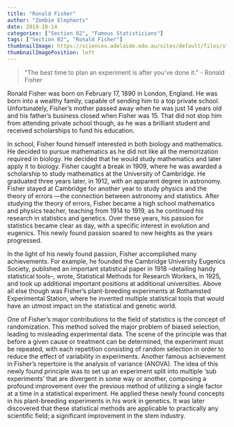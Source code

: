```yaml
---
title: "Ronald Fisher"
author: "Zombie Elephants"
date: 2019-10-14
categories: ["Section 02", "Famous Statisticians"]
tags: ["Section 02", "Ronald Fisher"]
thumbnailImage: https://sciences.adelaide.edu.au/sites/default/files/styles/ua_image/public/media/images/2019-06/ronald-fisher-4-uofa.jpg?itok=I9g1VlER
thumbnailImagePosition: left
---
```




> "The best time to plan an experiment is after you’ve done it."
> - Ronald Fisher



<!--more-->

Ronald Fisher was born on February 17, 1890 in London, England. He was born into a wealthy family, capable of sending him to a top private school. Unfortunately, Fisher’s mother passed away when he was just 14 years old and his father’s business closed when Fisher was 15. That did not stop him from attending private school though, as he was a brilliant student and received scholarships to fund his education.  

In school, Fisher found himself interested in both biology and mathematics. He decided to pursue mathematics as he did not like all the memorization required in biology. He decided that he would study mathematics and later apply it to biology. Fisher caught a break in 1909, where he was awarded a scholarship to study mathematics at the University of Cambridge. He graduated three years later, in 1912, with an apparent degree in astronomy. Fisher stayed at Cambridge for another year to study physics and the theory of errors —the connection between astronomy and statistics. After studying the theory of errors, Fisher became a high school mathematics and physics teacher, teaching from 1914 to 1919, as he continued his research in statistics and genetics. Over these years, his passion for statistics became clear as day, with a specific interest in evolution and eugenics. This newly found passion soared to new heights as the years progressed. 

In the light of his newly found passion, Fisher accomplished many achievements. For example, he founded the Cambridge University Eugenics Society, published an important statistical paper in 1918 --detailing handy statistical tools--, wrote, Statistical Methods for Research Workers, in 1925, and took up additional important positions at additional universities. Above all else though was Fisher’s plant-breeding experiments at Rothamsted Experimental Station, where he invented multiple statistical tools that would have an utmost impact on the statistical and genetic world. 

One of Fisher’s major contributions to the field of statistics is the concept of randomization. This method solved the major problem of biased selection, leading to misleading experimental data. The scene of the principle was that before a given cause or treatment can be determined, the experiment must be repeated, with each repetition consisting of random selection in order to reduce the effect of variability in experiments. Another famous achievement in Fisher’s repertoire is the analysis of variance (ANOVA). The idea of this newly found principle was to set up an experiment split into multiple ‘sub experiments’ that are divergent in some way or another, composing a profound improvement over the previous method of utilizing a single factor at a time in a statistical experiment. He applied these newly found concepts in his plant-breeding experiments in his work in genetics. It was later discovered that these statistical methods are applicable to practically any scientific field; a significant improvement in the stem industry. 

